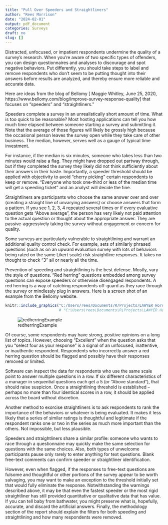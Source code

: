 ```yaml
---
title: "Pull Over Speeders and Straightliners"
author: "Rees Morrison"
date: "2024-02-01"
output: pdf_document
categories: Surveys
draft: no
slug: []
---
```


Distracted, unfocused, or impatient respondents undermine the quality of a survey’s research.  When you’re aware of two specific types of offenders, you can design questionnaires and analyses to discourage and spot negative behaviors. Put differently, you should take steps to label and remove respondents who don't seem to be putting thought into their answers before results are analyzed, and thereby ensure more reliable and accurate data. 

Here are ideas from the blog of Bellomy [ Maggie Whitley, June 25, 2020, https://www.bellomy.com/blog/improve-survey-response-quality] that focuses on “speeders” and “straightliners.”

Speeders complete a survey in an unrealistically short amount of time.  What is too quick to be reasonable?  Most hosting applications can tell you how much time elapsed between someone starting a survey and submitting it.  Note that the average of those figures will likely be grossly high because the occasional person leaves the survey open while they take care of other business.  The median, however, serves well as a gauge of typical time investment.

For instance, if the median is six minutes, someone who takes less than two minutes would raise a flag.  They might have dropped out partway through, but if they completed the survey they likely did not think sufficiently about their answers in their haste.  Importantly, a speeder threshold should be applied with objectivity to avoid “cherry picking” certain respondents to keep or remove.  “Everyone who took one-third or less of the median time will get a speeding ticket” and an analyst will decide the fine. 

Straightliners are participants who choose the same answer over and over (creating a straight line of unvarying answers) or choose answers that form a pattern.  If you see 1, 2, 3, 4 repeated several times or if every evaluative question gets “Above average”, the person has very likely not paid attention to the actual question or thought about the appropriate answer.  They are passive-aggressively taking the survey without engagement or concern for quality.

Some surveys are particularly vulnerable to straightlining and warrant an additional quality control check.  For example, sets of similarly phrased questions (such as on an upward evaluation survey with lots of behaviors being rated on the same Likert scale) risk straightline responses.   It takes no thought to check “3” all or nearly all the time.

Prevention of speeding and straightlining is the best defense. Mostly, vary the style of questions.  "Red herring" questions embedded among survey questions can expose speeders or otherwise disengaged respondents.  A red herring is a way of catching respondents off-guard as they race through the survey or mindlessly plug in answers.  Here is a screen shot of an example from the Bellomy website.

```r
knitr::include_graphics("C:/Users/rees/Documents/R/Projects/LAWYER Hornbooks/5Surveys/SavSurvBlog/SurveyBlog/static/media/BellomyRed.png")
                        # "C:\Users\rees\Documents\R\Projects\LAWYER Hornbooks\5Surveys\SavSurvBlog\SurveyBlog\static\media\BellomyRed.png"
```

![redherringExample](C:/Users/rees/Documents/R/Projects/LAWYER Hornbooks/5Surveys/SavSurvBlog/SurveyBlog/static/media/BellomyRed.png)

Of course, some respondents may have strong, positive opinions on a long list of topics. However, choosing "Excellent" when the question asks that you "select four as your response" is a signal of an unfocused, inattentive, or inauthentic respondent. Respondents who incorrectly answer a red herring question should be flagged and possibly have their responses removed or limited.

Software can inspect the data for respondents who use the same scale point to answer multiple questions in a row.  If six different characteristics of a manager in sequential questions each get a 5 (or “Above standard”), that should raise suspicion.  Once a straightlining threshold is established – perhaps no more than four identical scores in a row, it should be applied across the board without discretion.  

Another method to exorcise straightliners is to ask respondents to rank the importance of the behaviors or whatever is being evaluated.  It makes it less likely that a series of similar ratings is thoughtful and legitimate if the respondent ranks one or two in the series as much more important than the others.  Not impossible, but less plausible.  

Speeders and straightliners share a similar profile:  someone who wants to race through a questionnaire may quickly make the same selection for questions with the same choices.  Also, both types of unwelcome participants pause only rarely to enter anything for text questions.  Blank free-text comments can confirm speeder or straightliner identification.  

However, even when flagged, if the responses to free-text questions are fulsome and thoughtful or other portions of the survey appear to be worth salvaging, you may want to make an exception to the threshold initially set that would fully eliminate the response.   Notwithstanding the warnings described above, it may be that even the fastest speeder or the most rigid straightliner has still provided quantitative or qualitative data that has value.  If you can tell baby from bathwater, you might preserve what is, hopefully, accurate, and discard the artificial answers.  Finally, the methodology section of the report should explain the filters for both speeding and straightlining and how many respondents were removed.

<!-- End of post  -->  
